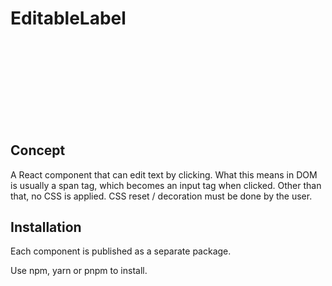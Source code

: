 # EditableLabel



<Meta title="Base/EditableLabel/Introduction" />

<Canvas of={editableLabelExample.Default} />

```jsx
const EditableLabelExample = () => {
  const [text, setText] = useState('Let\'s edit me!')
  return (
    <EditableLabel
      text={text}
      onEditComplete={(text: string) => setText(text)}
    />
  )
}
```

## Concept

A React component that can edit text by clicking.
What this means in DOM is usually a span tag, which becomes an input tag when clicked.
Other than that, no CSS is applied. CSS reset / decoration must be done by the user.

## Installation

Each component is published as a separate package.

Use npm, yarn or pnpm to install.

```sh
$ npm install @kitsuyui/react-editablelabel
```

```sh
$ yarn add @kitsuyui/react-editablelabel
```

```sh
$ pnpm add @kitsuyui/react-editablelabel
```
